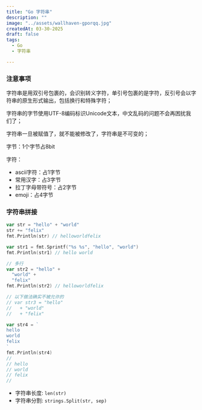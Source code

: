 ```yaml
---
title: "Go 字符串"
description: ""
image: "../assets/wallhaven-gporqq.jpg"
createdAt: 03-30-2025
draft: false
tags:
  - Go 
  - 字符串

---
```


### 注意事项

字符串是用双引号包裹的，会识别转义字符，单引号包裹的是字符，反引号会以字符串的原生形式输出，包括换行和特殊字符；

字符串的字节使用UTF-8编码标识Unicode文本，中文乱码的问题不会再困扰我们了；

字符串一旦被赋值了，就不能被修改了，字符串是不可变的；

字节：1个字节占8bit

字符：
- ascii字符：占1字节
- 常用汉字：占3字节
- 拉丁字母带符号：占2字节
- emoji：占4字节

### 字符串拼接

```go
var str = "hello" + "world"
str += "felix"
fmt.Println(str) // helloworldfelix

var str1 = fmt.Sprintf("%s %s", "hello", "world")
fmt.Println(str1) // hello world

// 多行
var str2 = "hello" + 
  "world" + 
  "felix"
fmt.Println(str2) // helloworldfelix

// 以下做法确实不被允许的
// var str3 = "hello" 
//   + "world"
//   + "felix"

var str4 = `
hello
world
felix
`
fmt.Println(str4) 
// 
// hello
// world
// felix
//
```

- 字符串长度: `len(str)`
- 字符串分割: `strings.Split(str, sep)`

